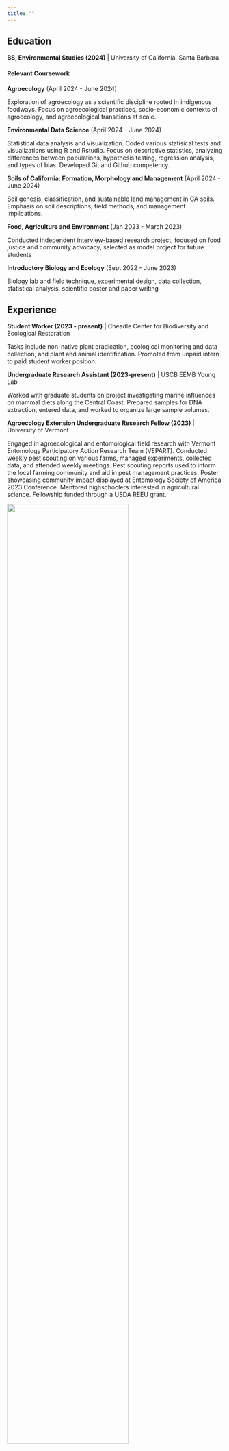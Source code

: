 ```yaml
---
title: ""
---
```


## Education

**BS, Environmental Studies (2024)** \| University of California, Santa Barbara

#### Relevant Coursework

**Agroecology** (April 2024 - June 2024)

Exploration of agroecology as a scientific discipline rooted in indigenous foodways. Focus on agroecological practices, socio-economic contexts of agroecology, and agroecological transitions at scale.

**Environmental Data Science** (April 2024 - June 2024)

Statistical data analysis and visualization. Coded various statisical tests and visualizations using R and Rstudio. Focus on descriptive statistics, analyzing differences between populations, hypothesis testing, regression analysis, and types of bias. Developed Git and Github competency.

**Soils of California: Formation, Morphology and Management** (April 2024 - June 2024)

Soil genesis, classification, and sustainable land management in CA soils. Emphasis on soil descriptions, field methods, and management implications.

**Food, Agriculture and Environment** (Jan 2023 - March 2023)

Conducted independent interview-based research project, focused on food justice and community advocacy, selected as model project for future students

**Introductory Biology and Ecology** (Sept 2022 - June 2023)

Biology lab and field technique, experimental design, data collection, statistical analysis, scientific poster and paper writing

## Experience

**Student Worker (2023 - present)** \| Cheadle Center for Biodiversity and Ecological Restoration

Tasks include non-native plant eradication, ecological monitoring and data collection, and plant and animal identification. Promoted from unpaid intern to paid student worker position.

**Undergraduate Research Assistant (2023-present)** \| USCB EEMB Young Lab

Worked with graduate students on project investigating marine influences on mammal diets along the Central Coast. Prepared samples for DNA extraction, entered data, and worked to organize large sample volumes.

**Agroecology Extension Undergraduate Research Fellow (2023)** \| University of Vermont

Engaged in agroecological and entomological field research with Vermont Entomology Participatory Action Research Team (VEPART). Conducted weekly pest scouting on various farms, managed experiments, collected data, and attended weekly meetings. Pest scouting reports used to inform the local farming community and aid in pest management practices. Poster showcasing community impact displayed at Entomology Society of America 2023 Conference. Mentored highschoolers interested in agricultural science. Fellowship funded through a USDA REEU grant.

![](images/entsocpic.JPG){width="75%"}

The VEPART Team at ENTSOC 2023
